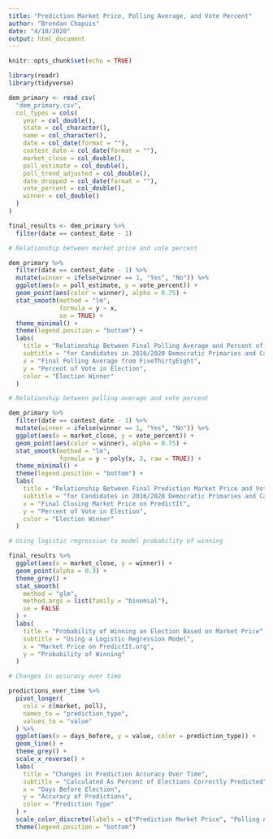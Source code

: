 ```yaml
---
title: "Prediction Market Price, Polling Average, and Vote Percent"
author: "Brendan Chapuis"
date: "4/10/2020"
output: html_document
---
```


```r
knitr::opts_chunk$set(echo = TRUE)
```

```r

library(readr)
library(tidyverse)

```

```r

dem_primary <- read_csv(
  "dem_primary.csv",
  col_types = cols(
    year = col_double(),
    state = col_character(),
    name = col_character(),
    date = col_date(format = ""),
    contest_date = col_date(format = ""),
    market_close = col_double(),
    poll_estimate = col_double(),
    poll_trend_adjusted = col_double(),
    date_dropped = col_date(format = ""),
    vote_percent = col_double(),
    winner = col_double()
  )
)

final_results <- dem_primary %>%
  filter(date == contest_date - 1)

```

```r

# Relationship between market price and vote percent

dem_primary %>%
  filter(date == contest_date - 1) %>%
  mutate(winner = ifelse(winner == 1, "Yes", "No")) %>%
  ggplot(aes(x = poll_estimate, y = vote_percent)) +
  geom_point(aes(color = winner), alpha = 0.75) +
  stat_smooth(method = "lm",
              formula = y ~ x,
              se = TRUE) +
  theme_minimal() +
  theme(legend.position = "bottom") +
  labs(
    title = "Relationship Between Final Polling Average and Percent of Vote",
    subtitle = "for Candidates in 2016/2020 Democratic Primaries and Caucuses",
    x = "Final Polling Average from FiveThirtyEight",
    y = "Percent of Vote in Election",
    color = "Election Winner"
  )

```

``` r

# Relationship between polling average and vote percent

dem_primary %>%
  filter(date == contest_date - 1) %>%
  mutate(winner = ifelse(winner == 1, "Yes", "No")) %>%
  ggplot(aes(x = market_close, y = vote_percent)) +
  geom_point(aes(color = winner), alpha = 0.75) +
  stat_smooth(method = "lm",
              formula = y ~ poly(x, 3, raw = TRUE)) +
  theme_minimal() +
  theme(legend.position = "bottom") +
  labs(
    title = "Relationship Between Final Prediction Market Price and Vote Percent",
    subtitle = "for Candidates in 2016/2020 Democratic Primaries and Caucuses",
    x = "Final Closing Market Price on PredictIt",
    y = "Percent of Vote in Election",
    color = "Election Winner"
  )

```

```r

# Using logistic regression to model probability of winning

final_results %>%
  ggplot(aes(x = market_close, y = winner)) +
  geom_point(alpha = 0.3) +
  theme_grey() +
  stat_smooth(
    method = "glm",
    method.args = list(family = "binomial"),
    se = FALSE
  ) +
  labs(
    title = "Probability of Winning an Election Based on Market Price",
    subtitle = "Using a Logistic Regression Model",
    x = "Market Price on PredictIt.org",
    y = "Probability of Winning"
  )

```

```r

# Changes in accuracy over time

predictions_over_time %>%
  pivot_longer(
    cols = c(market, poll),
    names_to = "prediction_type",
    values_to = "value"
  ) %>%
  ggplot(aes(x = days_before, y = value, color = prediction_type)) +
  geom_line() +
  theme_grey() +
  scale_x_reverse() +
  labs(
    title = "Changes in Prediction Accuracy Over Time",
    subtitle = "Calculated As Percent of Elections Correctly Predicted",
    x = "Days Before Election",
    y = "Accuracy of Predictions",
    color = "Prediction Type"
  ) +
  scale_color_discrete(labels = c("Prediction Market Price", "Polling Average")) +
  theme(legend.position = "bottom")


```

